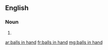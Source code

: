 ==English==

===Noun===
{{head|en|plural|head=[[ball]]s [[in]] [[hand]]}}

# {{plural of|ball in hand|lang=en|nocat=1}}

[[ar:balls in hand]]
[[fr:balls in hand]]
[[mg:balls in hand]]